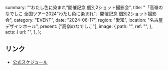   summary: "“わたし色に染まれ”開催記念 個別2ショット撮影会",
  title: "「高嶺のなでしこ 全国ツアー2024“わたし色に染まれ”」開催記念 個別2ショット撮影会",
  category: "EVENT",
  date: "2024-06-17",
  region: "愛知",
  location: "名古屋デザインホール",
  present: ["高嶺のなでしこ"],
  image: {
    path: "",
    ref: "",
  },
  acts: {
    url: "",
  },
};

## リンク

- [公式スケジュール](https://takanenonadeshiko.jp/?p=2146)
